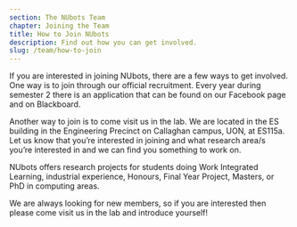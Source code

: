 ```yaml
---
section: The NUbots Team
chapter: Joining the Team
title: How to Join NUbots
description: Find out how you can get involved.
slug: /team/how-to-join
---
```


If you are interested in joining NUbots, there are a few ways to get involved. One way is to join through our official recruitment. Every year during semester 2 there is an application that can be found on our Facebook page and on Blackboard.

Another way to join is to come visit us in the lab. We are located in the ES building in the Engineering Precinct on Callaghan campus, UON, at ES115a. Let us know that you’re interested in joining and what research area/s you’re interested in and we can find you something to work on.

NUbots offers research projects for students doing Work Integrated Learning, industrial experience, Honours, Final Year Project, Masters, or PhD in computing areas.

We are always looking for new members, so if you are interested then please come visit us in the lab and introduce yourself!
